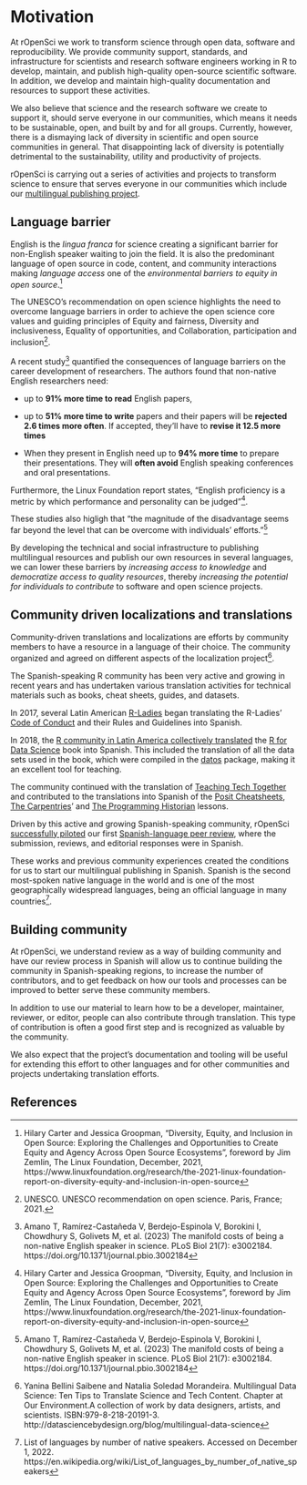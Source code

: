 # Motivation

At rOpenSci we work to transform science through open data, software and reproducibility. 
We provide community support, standards, and infrastructure for scientists and research software engineers working in R to develop, maintain, and publish high-quality open-source scientific software. 
In addition, we develop and maintain high-quality documentation and resources to support these activities.

We also believe that science and the research software we create to support it, should serve everyone in our communities, which means it
needs to be sustainable, open, and built by and for all groups.
Currently, however, there is a dismaying lack of diversity in scientific and open source communities in general.
That disappointing lack of diversity is potentially detrimental to the sustainability, utility and productivity of projects.

rOpenSci is carrying out a series of activities and projects to transform science to ensure that serves everyone in our communities which include our [multilingual publishing project](https://ropensci.org/multilingual-publishing/).

## Language barrier

English is the *lingua franca* for science creating a significant barrier for non-English speaker waiting to join the field. 
It is also the predominant language of open source in code, content, and community interactions making *language access* one of the *environmental barriers to equity in open source*.[^motivation-1]

[^motivation-1]: Hilary Carter and Jessica Groopman, "Diversity, Equity,
    and Inclusion in Open Source: Exploring the Challenges and
    Opportunities to Create Equity and Agency Across Open Source
    Ecosystems", foreword by Jim Zemlin, The Linux Foundation, December,
    2021,
    https://www.linuxfoundation.org/research/the-2021-linux-foundation-report-on-diversity-equity-and-inclusion-in-open-source

The UNESCO's recommendation on open science highlights the need to overcome language barriers in order to achieve the open science core values and guiding principles of Equity and fairness, Diversity and inclusiveness, Equality of opportunities, and Collaboration, participation and inclusion[^motivation-2].

[^motivation-2]: UNESCO. UNESCO recommendation on open science. Paris,
    France; 2021.

A recent study[^motivation-3] quantified the consequences of language barriers on the career development of researchers. 
The authors found that non-native English researchers need:

[^motivation-3]: Amano T, Ramírez-Castañeda V, Berdejo-Espinola V,
    Borokini I, Chowdhury S, Golivets M, et al. (2023) The manifold
    costs of being a non-native English speaker in science. PLoS Biol
    21(7): e3002184. https://doi.org/10.1371/journal.pbio.3002184

-   up to **91% more time to read** English papers,

-   up to **51% more time to write** papers and their papers will be **rejected 2.6 times more often**. If accepted, they'll have to **revise it 12.5 more times**

-   When they present in English need up to **94% more time** to prepare their presentations. They will **often avoid** English speaking conferences and oral presentations.

Furthermore, the Linux Foundation report states, "English proficiency is a metric by which performance and personality can be judged"[^motivation-1].

These studies also higligh that "the magnitude of the disadvantage seems far beyond the level that can be overcome with individuals'
efforts."[^motivation-3]

By developing the technical and social infrastructure to publishing multilingual resources and publish our own resources in several languages, we can lower these barriers by *increasing access to knowledge* and *democratize access to quality resources*, thereby *increasing the potential for individuals to contribute* to software and open science projects.

## Community driven localizations and translations

Community-driven translations and localizations are efforts by community members to have a resource in a language of their choice. 
The community organized and agreed on different aspects of the localization project[^motivation-4].

[^motivation-4]: Yanina Bellini Saibene and Natalia Soledad Morandeira.
    Multilingual Data Science: Ten Tips to Translate Science and Tech
    Content. Chapter at Our Environment.A collection of work by data
    designers, artists, and scientists. ISBN:979-8-218-20191-3.
    http://datasciencebydesign.org/blog/multilingual-data-science

The Spanish-speaking R community has been very active and growing in recent years and has undertaken various translation activities for technical materials such as books, cheat sheets, guides, and datasets.

In 2017, several Latin American [R-Ladies](https://www.rladies.org/) began translating the R-Ladies' [Code of Conduct](https://github.com/rladies/.github/blob/master/CODE_OF_CONDUCT.md) and their Rules and Guidelines into Spanish.

In 2018, the [R community in Latin America collectively translated](https://youtu.be/kuHjpdgkSxg) the [R for Data Science](https://es.r4ds.hadley.nz/) book into Spanish. 
This included the translation of all the data sets used in the book, which were compiled in the [datos](https://github.com/cienciadedatos/datos) package, making it an excellent tool for teaching.

The community continued with the translation of [Teaching Tech Together](https://teachtogether.tech/es/index.html) and contributed to the translations into Spanish of the [Posit Cheatsheets](https://posit.co/resources/cheatsheets/?type=translations/#translation-12), [The Carpentries](https://software-carpentry.org/lessons/)' and [The Programming Historian](https://programminghistorian.org/es/) lessons.

Driven by this active and growing Spanish-speaking community, rOpenSci [successfully piloted](https://ropensci.org/blog/2021/07/27/censo2017/) our first [Spanish-language peer review](https://ropensci.org/commcalls/2019-06-28/), where the submission, reviews, and editorial responses were in Spanish.

These works and previous community experiences created the conditions for us to start our multilingual publishing in Spanish. 
Spanish is the second most-spoken native language in the world and is one of the most geographically widespread languages, being an official language in many countries[^motivation-5].

[^motivation-5]: List of languages by number of native speakers.
    Accessed on December 1, 2022.
    https://en.wikipedia.org/wiki/List_of_languages_by_number_of_native_speakers

## Building community

At rOpenSci, we understand review as a way of building community and have our review process in Spanish will allow us to continue building the community in Spanish-speaking regions, to increase the number of contributors, and to get feedback on how our tools and processes can be improved to better serve these community members.

In addition to use our material to learn how to be a developer, maintainer, reviewer, or editor, people can also contribute through translation. 
This type of contribution is often a good first step and is recognized as valuable by the community.

We also expect that the project's documentation and tooling will be useful for extending this effort to other languages and for other communities and projects undertaking translation efforts.

## References
